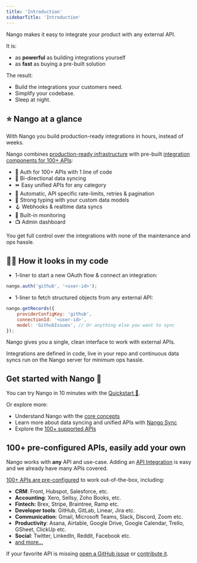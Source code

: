 ```yaml
---
title: 'Introduction'
sidebarTitle: 'Introduction'
---
```


Nango makes it easy to integrate your product with any external API.

It is:

-   as **powerful** as building integrations yourself
-   as **fast** as buying a pre-built solution

The result:

-   Build the integrations your customers need.
-   Simplify your codebase.
-   Sleep at night.

## ⭐ Nango at a glance

With Nango you build production-ready integrations in hours, instead of weeks.

Nango combines [production-ready infrastructure](/core-concepts#nango-infrastructure) with pre-built [integration components for 100+ APIs](/integrations/overview):

-   🔐 Auth for 100+ APIs with 1 line of code
-   🔁 Bi-directional data syncing
-   ⏩️ Easy unified APIs for any category
-   🚫 Automatic, API specific rate-limits, retries & pagination
-   🧠 Strong typing with your custom data models
-   🪝 Webhooks & realtime data syncs
-   👀 Built-in monitoring
-   📺 Admin dashboard

You get full control over the integrations with none of the maintenance and ops hassle.

## 👩‍💻 How it looks in my code

-   1-liner to start a new OAuth flow & connect an integration:

```js
nango.auth('github', '<user-id>');
```

-   1-liner to fetch structured objects from any external API:

```js
nango.getRecords({
    providerConfigKey: 'github',
    connectionId: '<user-id>',
    model: 'GithubIssues', // Or anything else you want to sync
});
```

Nango gives you a single, clean interface to work with external APIs.

Integrations are defined in code, live in your repo and continuous data syncs run on the Nango server for minimum ops hassle.

## Get started with Nango 🚀

You can try Nango in 10 minutes with the [Quickstart 🚀](/quickstart).

Or explore more:
- Understand Nango with the [core concepts](/core-concepts)
- Learn more about data syncing and unified APIs with [Nango Sync](/nango-sync)
- Explore the [100+ supported APIs](https://nango.dev/integrations)

## 100+ pre-configured APIs, easily add your own

Nango works with **any** API and use-case. Adding an [API Integration](/core-concepts#integration-templates) is easy and we already have many APIs covered.

[100+ APIs are pre-configured](https://nango.dev/integrations) to work out-of-the-box, including:

-   **CRM**: Front, Hubspot, Salesforce, etc.
-   **Accounting**: Xero, Sellsy, Zoho Books, etc.
-   **Fintech:** Brex, Stripe, Braintree, Ramp etc.
-   **Developer tools**: GitHub, GitLab, Linear, Jira etc.
-   **Communication**: Gmail, Microsoft Teams, Slack, Discord, Zoom etc.
-   **Productivity**: Asana, Airtable, Google Drive, Google Calendar, Trello,
    GSheet, ClickUp etc.
-   **Social**: Twitter, LinkedIn, Reddit, Facebook etc.
-   [and more...](https://nango.dev/integrations)

If your favorite API is missing
[open a GitHub issue](https://github.com/NangoHQ/nango/issues/new) or
[contribute it](/contribute).
